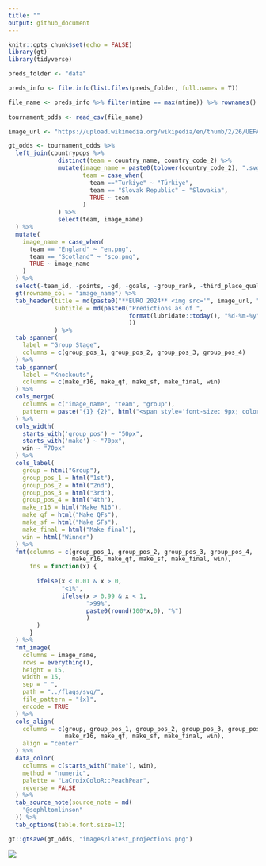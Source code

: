 ```yaml
---
title: ""
output: github_document
---
```


```r
knitr::opts_chunk$set(echo = FALSE)
library(gt)
library(tidyverse)

preds_folder <- "data"

preds_info <- file.info(list.files(preds_folder, full.names = T))

file_name <- preds_info %>% filter(mtime == max(mtime)) %>% rownames()
  
tournament_odds <- read_csv(file_name)

image_url <- "https://upload.wikimedia.org/wikipedia/en/thumb/2/26/UEFA_Euro_2024_Logo.svg/220px-UEFA_Euro_2024_Logo.svg.png"


```

```r

gt_odds <- tournament_odds %>% 
  left_join(countrypops %>% 
              distinct(team = country_name, country_code_2) %>% 
              mutate(image_name = paste0(tolower(country_code_2), ".svg"),
                     team = case_when(
                       team =="Turkiye" ~ "Türkiye",
                       team == "Slovak Republic" ~ "Slovakia",
                       TRUE ~ team
                     )
              ) %>% 
              select(team, image_name)
  ) %>% 
  mutate(
    image_name = case_when(
      team == "England" ~ "en.png",
      team == "Scotland" ~ "sco.png",
      TRUE ~ image_name
    )
  ) %>% 
  select(-team_id, -points, -gd, -goals, -group_rank, -third_place_qual, -last_updated) %>% 
  gt(rowname_col = "image_name") %>% 
  tab_header(title = md(paste0("**EURO 2024** <img src='", image_url, "' style = 'height:18px;'>")),
             subtitle = md(paste0("Predictions as of ",
                                  format(lubridate::today(), "%d-%m-%y")
                                  ))
             ) %>% 
  tab_spanner(
    label = "Group Stage",
    columns = c(group_pos_1, group_pos_2, group_pos_3, group_pos_4)
  ) %>% 
  tab_spanner(
    label = "Knockouts",
    columns = c(make_r16, make_qf, make_sf, make_final, win) 
  ) %>% 
  cols_merge(
    columns = c("image_name", "team", "group"),
    pattern = paste("{1} {2}", html("<span style='font-size: 9px; color: #555;'>{3}</span>"))
  ) %>% 
  cols_width(
    starts_with('group_pos') ~ "50px",
    starts_with('make') ~ "70px",
    win ~ "70px"
  ) %>% 
  cols_label(
    group = html("Group"),
    group_pos_1 = html("1st"),
    group_pos_2 = html("2nd"),
    group_pos_3 = html("3rd"),
    group_pos_4 = html("4th"),
    make_r16 = html("Make R16"),
    make_qf = html("Make QFs"),
    make_sf = html("Make SFs"),
    make_final = html("Make final"),
    win = html("Winner")
  ) %>% 
  fmt(columns = c(group_pos_1, group_pos_2, group_pos_3, group_pos_4,
                  make_r16, make_qf, make_sf, make_final, win),
      fns = function(x) {
        
        ifelse(x < 0.01 & x > 0, 
               "<1%", 
               ifelse(x > 0.99 & x < 1,
                      ">99%",
                      paste0(round(100*x,0), "%")
                      )
        )
      }
  ) %>% 
  fmt_image(
    columns = image_name,
    rows = everything(),
    height = 15,
    width = 15,
    sep = " ",
    path = "../flags/svg/",
    file_pattern = "{x}",
    encode = TRUE
  ) %>% 
  cols_align(
    columns = c(group, group_pos_1, group_pos_2, group_pos_3, group_pos_4,
                make_r16, make_qf, make_sf, make_final, win),
    align = "center"
  ) %>% 
  data_color(
    columns = c(starts_with("make"), win),
    method = "numeric",
    palette = "LaCroixColoR::PeachPear",
    reverse = FALSE
  ) %>% 
  tab_source_note(source_note = md(
    "@sophltomlinson"
  )) %>% 
  tab_options(table.font.size=12)

gt::gtsave(gt_odds, "images/latest_projections.png")

```
![](images/latest_projections.png?raw=true)